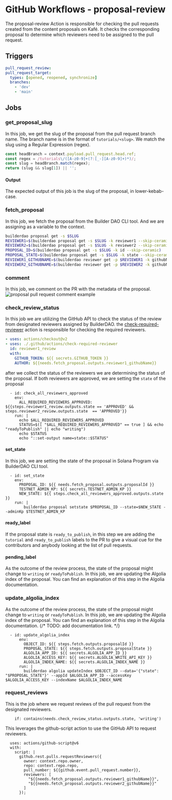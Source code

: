 
# GitHub Workflows - proposal-review

The proposal-review Action is responsible for checking the pull requests created from the content proposals on Kafé. It checks the corresponding proposal to determine which reviewers need to be assigned to the pull request.

## Triggers

```yaml
pull_request_review:
pull_request_target:
  types: [opened, reopened, synchronize]
  branches:
    - 'dev'
    - 'main'
```

## Jobs

### get_proposal_slug

In this job, we get the slug of the proposal from the pull request branch name.
The branch name is in the format of `tutorials/<slug>`. We match the slug using a Regular Expression (regex).

```js
const headBranch = context.payload.pull_request.head.ref;
const regex = /tutorials\/([A-z0-9]+(?:[_-][A-z0-9]+)*)/;
const slug = headBranch.match(regex);
return (slug && slug[1]) || '';
```

#### Output

The expected output of this job is the slug of the proposal, in lower-kebab-case.

### fetch_proposal

In this job, we fetch the proposal from the Builder DAO CLI tool. And we are assigning as a variable to the context.

```bash
builderdao proposal get -s $SLUG
REVIEWER1=$(builderdao proposal get -s $SLUG -k reviewer1 --skip-ceramic)
REVIEWER2=$(builderdao proposal get -s $SLUG -k reviewer2 --skip-ceramic)
PROPOSAL_ID=$(builderdao proposal get -s $SLUG -k id --skip-ceramic)
PROPOSAL_STATE=$(builderdao proposal get -s $SLUG -k state --skip-ceramic)
REVIEWER1_GITHUBNAME=$(builderdao reviewer get -p $REVIEWER1 -k githubName)
REVIEWER2_GITHUBNAME=$(builderdao reviewer get -p $REVIEWER2 -k githubName)
```

### comment

In this job, we comment on the PR with the metadata of the proposal.
![proposal pull request comment example](./proposal-guide-comment.png)

### check_review_status

In this job we are utilizing the GitHub API to check the status of the review from designated reviewers assigned by BuilderDAO.
the [check-required-reviewer](../github-actions/check-required-reviewer) action is responsible for checking the required reviewers.

```yaml
- uses: actions/checkout@v2
- uses: ./.github/actions/check-required-reviewer
  id: reviewer1_review
  with:
    GITHUB_TOKEN: ${{ secrets.GITHUB_TOKEN }}
    AUTHOR: ${{needs.fetch_proposal.outputs.reviewer1_githubName}}
```

after we collect the status of the reviewers we are determining the status of the proposal.
If both reviewers are approved, we are setting the `state` of the proposal

```
  - id: check_all_reviewers_approved
    env:
      ALL_REQUIRED_REVIEWERS_APPROVED: ${{steps.reviewer1_review.outputs.state == 'APPROVED' && steps.reviewer2_review.outputs.state  == 'APPROVED'}}
    run: |
      echo $ALL_REQUIRED_REVIEWERS_APPROVED
      STATUS=$([ "$ALL_REQUIRED_REVIEWERS_APPROVED" == true ] && echo "readyToPublish" || echo "writing")
      echo $STATUS
      echo "::set-output name=state::$STATUS"
```

#### set_state

In this job, we are setting the state of the proposal in Solana Program via BuilderDAO CLI tool.

```
  - id: set_state
    env:
      PROPOSAL_ID: ${{ needs.fetch_proposal.outputs.proposalId }}
      TESTNET_ADMIN_KP: ${{ secrets.TESTNET_ADMIN_KP }}
      NEW_STATE: ${{ steps.check_all_reviewers_approved.outputs.state }}
    run: |
        builderdao proposal setstate $PROPOSAL_ID --state=$NEW_STATE --adminKp $TESTNET_ADMIN_KP
```

#### ready_label

If the proposal state is `ready_to_publish`, in this step we are adding the `tutorial` and `ready_to_publish` labels to the PR to give a visual cue for the contributors and anybody looking at the list of pull requests.

#### pending_label

As the outcome of the review process, the state of the proposal might change to `writing` or `readyToPublish`. In this job, we are updating the Algolia index of the proposal. You can find an explanation of this step in the Algolia documentation.

### update_algolia_index

As the outcome of the review process, the state of the proposal might change to `writing` or `readyToPublish`. In this job, we are updating the Algolia index of the proposal. You can find an explanation of this step in the Algolia documentation.
{/* TODO: add documentation link. */}

```
  - id: update_algolia_index
      env:
        OBJECT_ID: ${{ steps.fetch.outputs.proposalId }}
        PROPOSAL_STATE: ${{ steps.fetch.outputs.proposalState }}
        ALGOLIA_APP_ID: ${{ secrets.ALGOLIA_APP_ID }}
        ALGOLIA_ACCESS_KEY: ${{ secrets.ALGOLIA_WRITE_API_KEY }}
        ALGOLIA_INDEX_NAME: ${{ secrets.ALGOLIA_INDEX_NAME }}
      run: |
        builderdao algolia updateIndex $OBJECT_ID --data='{"state": "$PROPOSAL_STATE"}' --appId $ALGOLIA_APP_ID --accessKey $ALGOLIA_ACCESS_KEY --indexName $ALGOLIA_INDEX_NAME
```

### request_reviews

This is the job where we request reviews of the pull request from the designated reviewers.

```
    if: contains(needs.check_review_status.outputs.state, 'writing')
```

This leverages the github-script action to use the GitHub API to request reviewers.

```
  uses: actions/github-script@v6
  with:
    script: |
      github.rest.pulls.requestReviewers({
        owner: context.repo.owner,
        repo: context.repo.repo,
        pull_number: ${{github.event.pull_request.number}},
        reviewers: [
          "${{needs.fetch_proposal.outputs.reviewer1_githubName}}",
          "${{needs.fetch_proposal.outputs.reviewer2_githubName}}"
        ]
      });
```

<Authors path="apps/docs/pages/github-workflows/proposal-review.mdx" />
